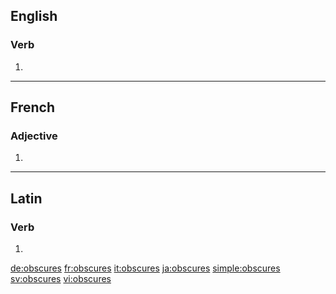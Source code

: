 ==English==

===Verb===
{{head|en}}

# {{en-third-person singular of|obscure}}

----

==French==

===Adjective===
{{fr-adj-form}}

# {{feminine plural of|obscur|lang=fr}}

----

==Latin==

===Verb===
{{la-verb-form|obscūrēs}}

# {{conjugation of|obscūrō||2|s|pres|act|sub|lang=la}}

[[de:obscures]]
[[fr:obscures]]
[[it:obscures]]
[[ja:obscures]]
[[simple:obscures]]
[[sv:obscures]]
[[vi:obscures]]